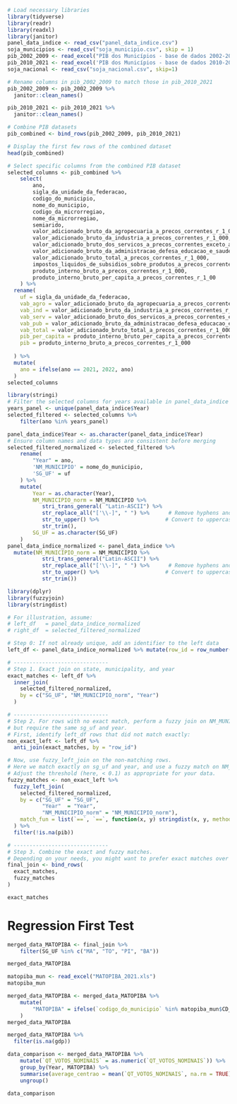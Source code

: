 
```r
# Load necessary libraries
library(tidyverse)
library(readr)
library(readxl)
library(janitor)
panel_data_indice <- read_csv("panel_data_indice.csv")
soja_municipios <- read_csv("soja_municipio.csv", skip = 1)
pib_2002_2009 <- read_excel("PIB dos Municípios - base de dados 2002-2009.xls")
pib_2010_2021 <- read_excel('PIB dos Municípios - base de dados 2010-2021.xlsx')
soja_nacional <- read_csv("soja_nacional.csv", skip=1)

# Rename columns in pib_2002_2009 to match those in pib_2010_2021
pib_2002_2009 <- pib_2002_2009 %>% 
  janitor::clean_names()

pib_2010_2021 <- pib_2010_2021 %>% 
  janitor::clean_names()

# Combine PIB datasets
pib_combined <- bind_rows(pib_2002_2009, pib_2010_2021)

# Display the first few rows of the combined dataset
head(pib_combined)

# Select specific columns from the combined PIB dataset
selected_columns <- pib_combined %>%
    select(
        ano,
        sigla_da_unidade_da_federacao,
        codigo_do_municipio,
        nome_do_municipio,
        codigo_da_microrregiao,
        nome_da_microrregiao,
        semiarido,
        valor_adicionado_bruto_da_agropecuaria_a_precos_correntes_r_1_000,
        valor_adicionado_bruto_da_industria_a_precos_correntes_r_1_000,
        valor_adicionado_bruto_dos_servicos_a_precos_correntes_exceto_administracao_defesa_educacao_e_saude_publicas_e_seguridade_social_r_1_000,
        valor_adicionado_bruto_da_administracao_defesa_educacao_e_saude_publicas_e_seguridade_social_a_precos_correntes_r_1_000,
        valor_adicionado_bruto_total_a_precos_correntes_r_1_000,
        impostos_liquidos_de_subsidios_sobre_produtos_a_precos_correntes_r_1_000,
        produto_interno_bruto_a_precos_correntes_r_1_000,
        produto_interno_bruto_per_capita_a_precos_correntes_r_1_00
    ) %>%
  rename(
    uf = sigla_da_unidade_da_federacao,
    vab_agro = valor_adicionado_bruto_da_agropecuaria_a_precos_correntes_r_1_000,
    vab_ind = valor_adicionado_bruto_da_industria_a_precos_correntes_r_1_000,
    vab_serv = valor_adicionado_bruto_dos_servicos_a_precos_correntes_exceto_administracao_defesa_educacao_e_saude_publicas_e_seguridade_social_r_1_000,
    vab_pub = valor_adicionado_bruto_da_administracao_defesa_educacao_e_saude_publicas_e_seguridade_social_a_precos_correntes_r_1_000,
    vab_total = valor_adicionado_bruto_total_a_precos_correntes_r_1_000,
    pib_per_capita = produto_interno_bruto_per_capita_a_precos_correntes_r_1_00,
    pib = produto_interno_bruto_a_precos_correntes_r_1_000
    
  ) %>%
  mutate(
    ano = ifelse(ano == 2021, 2022, ano)
  )
selected_columns

```

```r
library(stringi)
# Filter the selected columns for years available in panel_data_indice
years_panel <- unique(panel_data_indice$Year)
selected_filtered <- selected_columns %>%
    filter(ano %in% years_panel)

panel_data_indice$Year <- as.character(panel_data_indice$Year)
# Ensure column names and data types are consistent before merging
selected_filtered_normalized <- selected_filtered %>%
    rename(
        "Year" = ano,
        'NM_MUNICIPIO' = nome_do_municipio,
        'SG_UF' = uf
    ) %>%
    mutate(
        Year = as.character(Year),
        NM_MUNICIPIO_norm = NM_MUNICIPIO %>%
           stri_trans_general( "Latin-ASCII") %>%
           str_replace_all("['\\-]", " ") %>%      # Remove hyphens and apostrophes
           str_to_upper() %>%                     # Convert to uppercase
           str_trim(),
        SG_UF = as.character(SG_UF)
    )
panel_data_indice_normalized <- panel_data_indice %>%
  mutate(NM_MUNICIPIO_norm = NM_MUNICIPIO %>%
           stri_trans_general("Latin-ASCII") %>%
           str_replace_all("['\\-]", " ") %>%      # Remove hyphens and apostrophes
           str_to_upper() %>%                     # Convert to uppercase
           str_trim())


```

```r
library(dplyr)
library(fuzzyjoin)
library(stringdist)

# For illustration, assume:
# left_df   = panel_data_indice_normalized
# right_df  = selected_filtered_normalized

# Step 0: If not already unique, add an identifier to the left data
left_df <- panel_data_indice_normalized %>% mutate(row_id = row_number())

# ------------------------------
# Step 1. Exact join on state, municipality, and year
exact_matches <- left_df %>%
  inner_join(
    selected_filtered_normalized,
    by = c("SG_UF", "NM_MUNICIPIO_norm", "Year")
  )

# ------------------------------
# Step 2. For rows with no exact match, perform a fuzzy join on NM_MUNICIPIO
# but require the same sg_uf and year.
# First, identify left_df rows that did not match exactly:
non_exact_left <- left_df %>%
  anti_join(exact_matches, by = "row_id")

# Now, use fuzzy_left_join on the non-matching rows.
# Here we match exactly on sg_uf and year, and use a fuzzy match on NM_MUNICIPIO.
# Adjust the threshold (here, < 0.1) as appropriate for your data.
fuzzy_matches <- non_exact_left %>%
  fuzzy_left_join(
    selected_filtered_normalized,
    by = c("SG_UF" = "SG_UF",
           "Year"  = "Year",
           "NM_MUNICIPIO_norm" = "NM_MUNICIPIO_norm"),
    match_fun = list(`==`, `==`, function(x, y) stringdist(x, y, method = "jw") < 0.1)
  ) %>%
  filter(!is.na(pib))

# ------------------------------
# Step 3. Combine the exact and fuzzy matches.
# Depending on your needs, you might want to prefer exact matches over fuzzy ones if both exist.
final_join <- bind_rows(
  exact_matches,
  fuzzy_matches
) 
```

```r
exact_matches
```
# Regression First Test
```r

merged_data_MATOPIBA <- final_join %>%
    filter(SG_UF %in% c("MA", "TO", "PI", "BA"))

merged_data_MATOPIBA

matopiba_mun <- read_excel("MATOPIBA_2021.xls")
matopiba_mun

merged_data_MATOPIBA <- merged_data_MATOPIBA %>%
    mutate(
        "MATOPIBA" = ifelse(`codigo_do_municipio` %in% matopiba_mun$CD_MUN, 1, 0)
    )
merged_data_MATOPIBA
```


```r
merged_data_MATOPIBA %>%
  filter(is.na(gdp))
```


```r
data_comparison <- merged_data_MATOPIBA %>%
    mutate(`QT_VOTOS_NOMINAIS` = as.numeric(`QT_VOTOS_NOMINAIS`)) %>%
    group_by(Year, MATOPIBA) %>%
    summarise(average_centrao = mean(`QT_VOTOS_NOMINAIS`, na.rm = TRUE), .groups="drop") %>%
    ungroup()

data_comparison 

```
